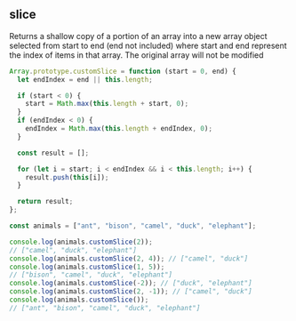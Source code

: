 
## slice

Returns a shallow copy of a portion of an array into a new array
object selected from start to end (end not included) where start
and end represent the index of items in that array. The original
array will not be modified

```js
Array.prototype.customSlice = function (start = 0, end) {
  let endIndex = end || this.length;

  if (start < 0) {
    start = Math.max(this.length + start, 0);
  }
  if (endIndex < 0) {
    endIndex = Math.max(this.length + endIndex, 0);
  }

  const result = [];

  for (let i = start; i < endIndex && i < this.length; i++) {
    result.push(this[i]);
  }

  return result;
};

const animals = ["ant", "bison", "camel", "duck", "elephant"];

console.log(animals.customSlice(2));
// ["camel", "duck", "elephant"]
console.log(animals.customSlice(2, 4)); // ["camel", "duck"]
console.log(animals.customSlice(1, 5));
// ["bison", "camel", "duck", "elephant"]
console.log(animals.customSlice(-2)); // ["duck", "elephant"]
console.log(animals.customSlice(2, -1)); // ["camel", "duck"]
console.log(animals.customSlice());
// ["ant", "bison", "camel", "duck", "elephant"]
```
